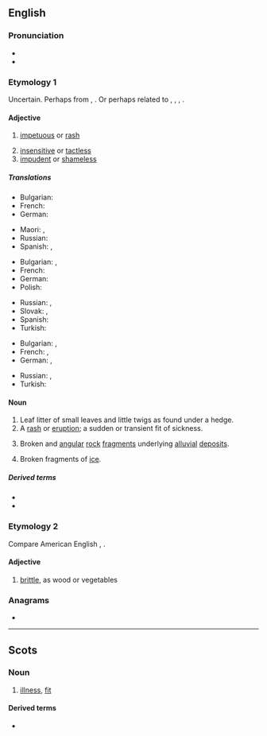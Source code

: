==English==

===Pronunciation===
* {{IPA|/bɹæʃ/|lang=en}}
* {{rhymes|æʃ|lang=en}}

===Etymology 1===
Uncertain. Perhaps from {{der|en|sco|brash}}, {{m|sco|brasch|t=a violent onset; an attack or assault}}. Or perhaps related to {{cog|nl|bars|t=stern; strict}}, {{cog|de|barsch|t=harsh; unfriendly}}, {{cog|da|barsk|t=harsh; rough; tough}}, {{cog|sv|barsk|t=harsh; impetuous}}.

====Adjective====
{{en-adj|er|more}}

# [[impetuous]] or [[rash]]
#: {{rfquotek|Grose}}
# [[insensitive]] or [[tactless]]
# [[impudent]] or [[shameless]]

=====Translations=====
{{trans-top|impetuous or rash}}
* Bulgarian: {{t+|bg|стремителен}}
* French: {{t+|fr|irréfléchi}}
* German: {{t+|de|ungestüm}}
{{trans-mid}}
* Maori: {{t|mi|tōtōā }}, {{t|mi|pokerenoa }}
* Russian: {{t+|ru|стреми́тельный}}
* Spanish: {{t+|es|irreflexivo}}, {{t+|es|precipitado}}
{{trans-bottom}}

{{trans-top|insensitive or tactless}}
* Bulgarian: {{t+|bg|необмислен}}, {{t+|bg|нетактичен}}
* French: {{t+|fr|agressif}}
* German: {{t+|de|taktlos}}
* Polish: {{t+|pl|nietaktowny}}
{{trans-mid}}
* Russian: {{t+|ru|нечувствительный}}, {{t+|ru|беста́ктный}}
* Slovak: {{t|sk|bezcitný}}, {{t|sk|netaktný}}
* Spanish: {{t+|es|tosco}}
* Turkish: {{t|tr|utanmadan}}
{{trans-bottom}}

{{trans-top|impudent or shameless}}
* Bulgarian: {{t+|bg|нахален}}, {{t+|bg|безсрамен}}
* French: {{t+|fr|culotté}} {{qualifier|familiar}}, {{t+|fr|gonflé}} {{qualifier|familiar}}
* German: {{t+|de|ungezogen}}, {{t+|de|dreist}}
{{trans-mid}}
* Russian: {{t+|ru|наха́льный}}, {{t+|ru|бесстыдный}}
* Turkish: {{t+|tr|terbiyesiz}}
{{trans-bottom}}

====Noun====
{{en-noun|~|es}}

# Leaf litter of small leaves and little twigs as found under a hedge.
# A [[rash]] or [[eruption]]; a sudden or transient fit of sickness.
# {{lb|en|geology}} Broken and [[angular]] [[rock]] [[fragment]]s underlying [[alluvial]] [[deposit]]s.
#: {{rfquotek|Lyell}}
# Broken fragments of [[ice]].
#: {{rfquotek|Kane}}

=====Derived terms=====
* {{l|en|water brash}}
* {{l|en|weaning brash}}

===Etymology 2===
Compare American English {{m|en|bresk}}, {{m|en|brusk||fragile, brittle}}.

====Adjective====
{{en-adj|er|more}}

# {{lb|en|US|colloquial|dated}} [[brittle]], as wood or vegetables
#: {{rfquotek|Bartlett}}

{{Webster 1913}}

===Anagrams===
* {{anagrams|en|Harbs|brahs|h bars|shrab}}

----

==Scots==

===Noun===
{{sco-noun|es}}

# [[illness]], [[fit]]

====Derived terms====
* {{l|sco|water brash}}